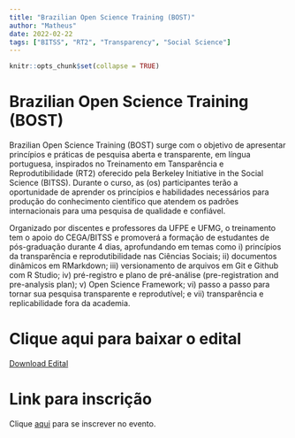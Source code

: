 ```yaml
---
title: "Brazilian Open Science Training (BOST)"
author: "Matheus"
date: 2022-02-22
tags: ["BITSS", "RT2", "Transparency", "Social Science"]
---
```


```r
knitr::opts_chunk$set(collapse = TRUE)
```

# Brazilian Open Science Training (BOST)

Brazilian Open Science Training (BOST) surge com o objetivo de apresentar princípios e práticas de pesquisa aberta e transparente, em língua portuguesa, inspirados no Treinamento em Tansparência e Reprodutibilidade (RT2) oferecido pela Berkeley Initiative in the Social Science (BITSS). Durante o curso, as (os) participantes terão  a oportunidade de aprender os princípios e habilidades necessários para produção do conhecimento científico que atendem os padrões internacionais para uma pesquisa de qualidade e confiável.

Organizado por discentes e professores da UFPE e UFMG, o treinamento tem o apoio do CEGA/BITSS e promoverá a  formação de estudantes de pós-graduação durante 4 dias, aprofundando em temas como i) princípios da transparência e reprodutibilidade nas Ciências Sociais; ii) documentos dinâmicos em RMarkdown; iii) versionamento de arquivos em Git e Github com R Studio; iv) pré-registro e plano de pré-análise (pre-registration and pre-analysis plan); v) Open Science Framework; vi) passo a passo para tornar sua pesquisa transparente e reprodutível; e vii) transparência e replicabilidade fora da academia.

# Clique aqui para baixar o edital

[Download Edital](https://drive.google.com/file/d/1AajuNpTlUaVQ_eD18thimHQiCuNooonU/view?usp=sharing)


# Link para inscrição


Clique [aqui](https://docs.google.com/forms/d/1_TNHPAkoEejj-My7uS-jkkk4q18hvBCnh7jLk_gIYAA/edit) para se inscrever no evento.
